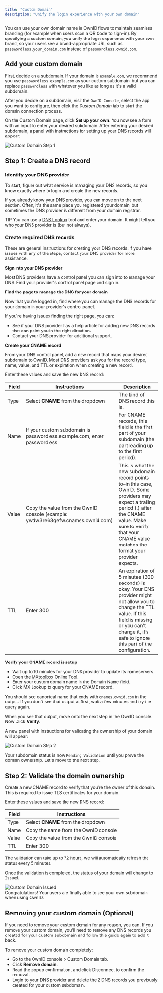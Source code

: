 ```yaml
---
title: "Custom Domain"
description: "Unify the login experience with your own domain"
---
```


You can use your own domain name in OwnID flows to maintain seamless branding (for example when users scan a QR Code to sign-in). By specifying a custom domain,  you unify the login experience with your own brand, so your users see a brand-appropriate URL such as `passwordless.your_domain.com` instead of `passwordless.ownid.com`.

## Add your custom domain

First, decide on a subdomain. If your domain is `example.com`, we recommend you use `passwordless.example.com` as your custom subdomain, but you can replace `passwordless` with whatever you like as long as it's a valid subdomain.

After you decide on a subdomain, visit the `OwnID Console`, select the app you want to configure, then click the _Custom Domain_ tab to start the domain connection process.

On the Custom Domain page, click **Set up your own**. You now see a form with an input to enter your desired subdomain. After entering your desired subdomain, a panel with instructions for setting up your DNS records will appear:

<Frame>
  <img src="/images/oi_domainpend.png" alt="Custom Domain Step 1"></img>
</Frame>

## Step 1: Create a DNS record

### Identify your DNS provider

To start, figure out what service is managing your DNS records, so you know exactly where to login and create the new records.

If you already know your DNS provider, you can move on to the next section. Often, it's the same place you registered your domain, but sometimes the DNS provider is different from your domain registrar.

TIP You can use a [DNS Lookup](https://mxtoolbox.com/DnsLookup.aspx) tool and enter your domain. It might tell you who your DNS provider is (but not always).

### Create required DNS records

These are general instructions for creating your DNS records. If you have issues with any of the steps, contact your DNS provider for more assistance.

**Sign into your DNS provider**

Most DNS providers have a control panel you can sign into to manage your DNS. Find your provider's control panel page and sign in.

**Find the page to manage the DNS for your domain**

Now that you're logged in, find where you can manage the DNS records for your domain in your provider's control panel.

If you're having issues finding the right page, you can:

- See if your DNS provider has a help article for adding new DNS records that can point you in the right direction.
- Contact your DNS provider for additional support.

**Create your CNAME record**

From your DNS control panel, add a new record that maps your desired subdomain to OwnID. Most DNS providers ask you for the record type, name, value, and TTL or expiration when creating a new record.

Enter these values and save the new DNS record:

| Field                   | Instructions                                                                    | Description
| ----------------------- | ------------------------------------------------------------------------------- | ------------------------------------------ |
| Type                    | Select **CNAME** from the dropdown | The kind of DNS record this is.           |
| Name                    | If your custom subdomain is passwordless.example.com, enter passwordless        | For CNAME records, this field is the first part of your subdomain (the part leading up to the first period). |
| Value                   | Copy the value from the OwnID console (example: ywdw3re63qefw.cnames.ownid.com) | This is what the new subdomain record points to–in this case, OwnID. Some providers may expect a trailing period (.) after the CNAME value. Make sure to verify that your CNAME value matches the format your provider expects. |
| TTL                     | Enter 300                                                                       | An expiration of 5 minutes (300 seconds) is okay. Your DNS provider might not allow you to change the TTL value. If this field is missing or you can’t change it, it’s safe to ignore this part of the configuration. |

**Verify your CNAME record is setup**

- Wait up to 10 minutes for your DNS provider to update its nameservers.
- Open the [MXtoolbox](https://mxtoolbox.com/) Online Tool.
- Enter your custom domain name in the Domain Name field.
- Click MX Lookup to query for your CNAME record.

You should see canonical name that ends with `cnames.ownid.com` in the output. If you don't see that output at first, wait a few minutes and try the query again.

When you see that output, move onto the next step in the OwnID console. Now Click **Verify**. 

A new panel with instructions for validating the ownership of your domain will appear:

<Frame>
  <img src="/images/Custom_Domain_step2.png" alt="Custom Domain Step 2"></img>
</Frame>

Your subdomain status is now `Pending Validation` until you prove the domain ownership. Let's move to the next step.

## Step 2: Validate the domain ownership

Create a new CNAME record to verify that you're the owner of this domain. This is required to issue TLS certificates for your domain.

Enter these values and save the new DNS record:

| Field                   | Instructions                                                                    |
| ----------------------- | ------------------------------------------------------------------------------- | 
| Type                    | Select **CNAME** from the dropdown | What kind of DNS record this is.           |
| Name                    | Copy the name from the OwnID console                                            | 
| Value                   | Copy the value from the OwnID console                                           | 
| TTL                     | Enter 300                                                                       | 

<Info>
The validation can take up to 72 hours, we will automatically refresh the status every 5 minutes.
</Info>

Once the validation is completed, the status of your domain will change to `Issued`. 

<Frame>
  <img src="/images/Custom_Domain_step3.png" alt="Custom Domain Issued"></img>
</Frame>

<br/>
<Check> Congratulations! Your users are finally able to see your own subdomain when using OwnID. </Check>

## Removing your custom domain (Optional)

If you need to remove your custom domain for any reason, you can. If you remove your custom domain, you’ll need to remove any DNS records you created for your custom subdomain and follow this guide again to add it back.

To remove your custom domain completely:

- Go to the OwnID console > Custom Domain tab.
- Click **Remove domain**.
- Read the popup confirmation, and click Disconnect to confirm the removal.
- Login to your DNS provider and delete the 2 DNS records you previously created for your custom subdomain.